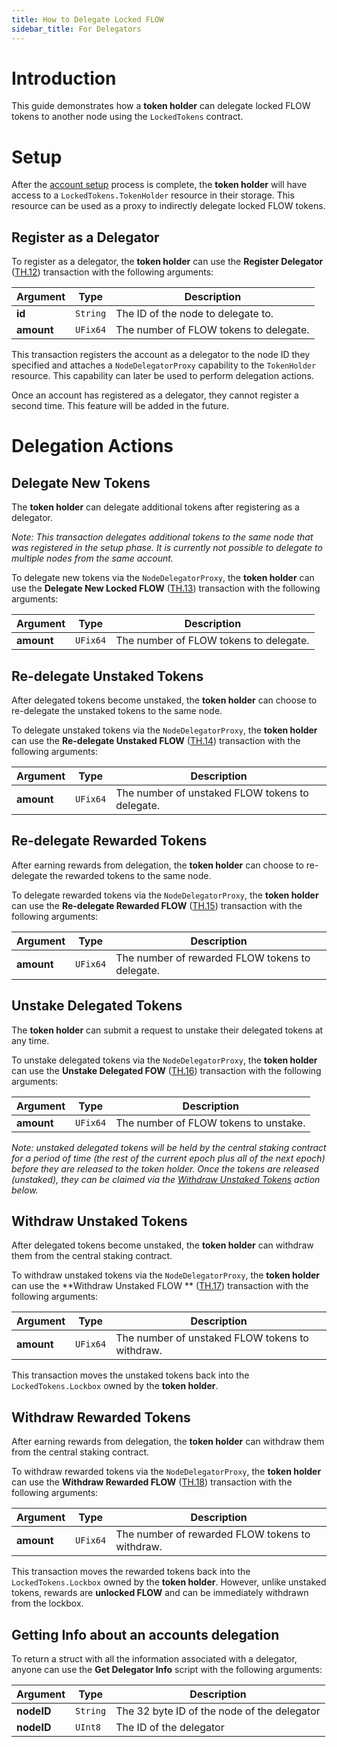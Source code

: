 ```yaml
---
title: How to Delegate Locked FLOW
sidebar_title: For Delegators
---
```


# Introduction

This guide demonstrates how a **token holder** can delegate locked FLOW tokens to 
another node using the `LockedTokens` contract.

# Setup

After the [account setup](../setup) process is complete, 
the **token holder** will have access to a `LockedTokens.TokenHolder` resource in their storage.
This resource can be used as a proxy to indirectly delegate locked FLOW tokens.

## Register as a Delegator

To register as a delegator, the **token holder** can use the **Register Delegator** ([TH.12](../transactions/#token-holder))
transaction with the following arguments:

| Argument   | Type     | Description |
|------------|----------|-------------|
| **id**     | `String` | The ID of the node to delegate to. |
| **amount** | `UFix64` | The number of FLOW tokens to delegate. |

This transaction registers the account as a delegator to the node ID they specified
and attaches a `NodeDelegatorProxy` capability to the `TokenHolder` resource. 
This capability can later be used to perform delegation actions.

Once an account has registered as a delegator, they cannot register a second time.
This feature will be added in the future.

# Delegation Actions

## Delegate New Tokens

The **token holder** can delegate additional tokens after registering as a delegator. 

_Note: This transaction delegates additional tokens to the same node that was registered in the setup phase.
It is currently not possible to delegate to multiple nodes from the same account._

To delegate new tokens via the `NodeDelegatorProxy`, 
the **token holder** can use the **Delegate New Locked FLOW** ([TH.13](../transactions/#token-holder)) 
transaction with the following arguments:

| Argument   | Type     | Description |
|------------|----------|-------------|
| **amount** | `UFix64` | The number of FLOW tokens to delegate. |

## Re-delegate Unstaked Tokens

After delegated tokens become unstaked, the **token holder** can choose to re-delegate the unstaked tokens to the same node.

To delegate unstaked tokens via the `NodeDelegatorProxy`, 
the **token holder** can use the **Re-delegate Unstaked FLOW** ([TH.14](../transactions/#token-holder))
transaction with the following arguments:

| Argument   | Type     | Description |
|------------|----------|-------------|
| **amount** | `UFix64` | The number of unstaked FLOW tokens to delegate. |

## Re-delegate Rewarded Tokens

After earning rewards from delegation, the **token holder** can choose to re-delegate the rewarded tokens to the same node.

To delegate rewarded tokens via the `NodeDelegatorProxy`, 
the **token holder** can use the **Re-delegate Rewarded FLOW** ([TH.15](../transactions/#token-holder))
transaction with the following arguments:

| Argument   | Type     | Description |
|------------|----------|-------------|
| **amount** | `UFix64` | The number of rewarded FLOW tokens to delegate. |

## Unstake Delegated Tokens

The **token holder** can submit a request to unstake their delegated tokens at any time.

To unstake delegated tokens via the `NodeDelegatorProxy`, 
the **token holder** can use the **Unstake Delegated FOW** ([TH.16](../transactions/#token-holder))
transaction with the following arguments:

| Argument   | Type     | Description |
|------------|----------|-------------|
| **amount** | `UFix64` | The number of FLOW tokens to unstake. |

_Note: unstaked delegated tokens will be held by the central staking contract for a period of time 
(the rest of the current epoch plus all of the next epoch) before they are 
released to the token holder. Once the tokens are released (unstaked), 
they can be claimed via the [Withdraw Unstaked Tokens](#withdraw-unstaked-tokens) action below._

## Withdraw Unstaked Tokens

After delegated tokens become unstaked, the **token holder** can withdraw them from the central staking contract.

To withdraw unstaked tokens via the `NodeDelegatorProxy`, 
the **token holder** can use the **Withdraw Unstaked FLOW ** ([TH.17](../transactions/#token-holder))
transaction with the following arguments:

| Argument   | Type     | Description |
|------------|----------|-------------|
| **amount** | `UFix64` | The number of unstaked FLOW tokens to withdraw. |

This transaction moves the unstaked tokens back into the `LockedTokens.Lockbox` owned by the **token holder**.

## Withdraw Rewarded Tokens

After earning rewards from delegation, the **token holder** can withdraw them from the central staking contract.

To withdraw rewarded tokens via the `NodeDelegatorProxy`, 
the **token holder** can use the **Withdraw Rewarded FLOW** ([TH.18](../transactions/#token-holder))
transaction with the following arguments:

| Argument   | Type     | Description |
|------------|----------|-------------|
| **amount** | `UFix64` | The number of rewarded FLOW tokens to withdraw. |

This transaction moves the rewarded tokens back into the `LockedTokens.Lockbox` owned by the **token holder**. 
However, unlike unstaked tokens, rewards are **unlocked FLOW** and can be immediately withdrawn from the lockbox.

## Getting Info about an accounts delegation

To return a struct with all the information associated with a delegator, anyone
can use the **Get Delegator Info** script with the following arguments:

| Argument   | Type     | Description |
|------------|----------|-------------|
| **nodeID** | `String` | The 32 byte ID of the node of the delegator |
| **nodeID** | `UInt8` | The ID of the delegator |
